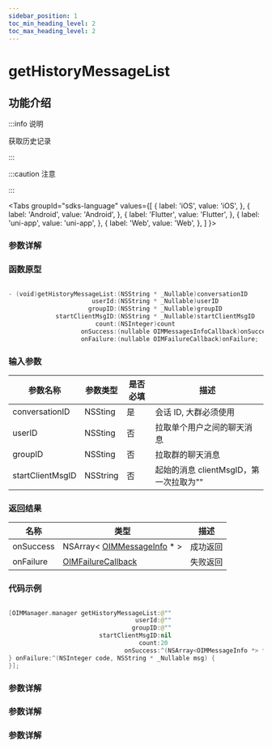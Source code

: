 ```yaml
---
sidebar_position: 1
toc_min_heading_level: 2
toc_max_heading_level: 2
---
```


# getHistoryMessageList

## 功能介绍

:::info 说明

获取历史记录

:::

:::caution 注意

:::

<Tabs
groupId="sdks-language"
values={[
{ label: 'iOS', value: 'iOS', },
{ label: 'Android', value: 'Android', },
{ label: 'Flutter', value: 'Flutter', },
{ label: 'uni-app', value: 'uni-app', },
{ label: 'Web', value: 'Web', },
]
}>

<TabItem value="Flutter">

### 参数详解

</TabItem>

<TabItem value="iOS">

### 函数原型

```swift showLineNumbers

- (void)getHistoryMessageList:(NSString * _Nullable)conversationID
                       userId:(NSString * _Nullable)userID
                      groupID:(NSString * _Nullable)groupID
             startClientMsgID:(NSString * _Nullable)startClientMsgID
                        count:(NSInteger)count
                    onSuccess:(nullable OIMMessagesInfoCallback)onSuccess
                    onFailure:(nullable OIMFailureCallback)onFailure;

```

### 输入参数

| 参数名称         | 参数类型 | 是否必填 | 描述                                   |
| ---------------- | -------- | -------- | -------------------------------------- |
| conversationID   | NSSting  | 是       | 会话 ID, 大群必须使用                  |
| userID           | NSSting  | 否       | 拉取单个用户之间的聊天消息             |
| groupID          | NSSting  | 否       | 拉取群的聊天消息                       |
| startClientMsgID | NSString | 否       | 起始的消息 clientMsgID，第一次拉取为"" |

### 返回结果

| 名称      | 类型                                                                | 描述     |
| --------- | ----------------------------------------------------------------------- | -------- |
| onSuccess | NSArray< [OIMMessageInfo](docs/sdks/Class/Message/MessageInfo.mdx) \* > | 成功返回 |
| onFailure | [OIMFailureCallback](docs/sdks/Callback/onError.mdx)                    | 失败返回 |

### 代码示例

```swift showLineNumbers

[OIMManager.manager getHistoryMessageList:@""
                                   userId:@""
                                  groupID:@""
                         startClientMsgID:nil
                                    count:20
                                onSuccess:^(NSArray<OIMMessageInfo *> * _Nullable messages) {
} onFailure:^(NSInteger code, NSString * _Nullable msg) {
}];

```

</TabItem>

<TabItem value="Android">

### 参数详解

</TabItem>

<TabItem value="Web">

### 参数详解

</TabItem>

<TabItem value="uni-app">

### 参数详解

</TabItem>

</Tabs>

